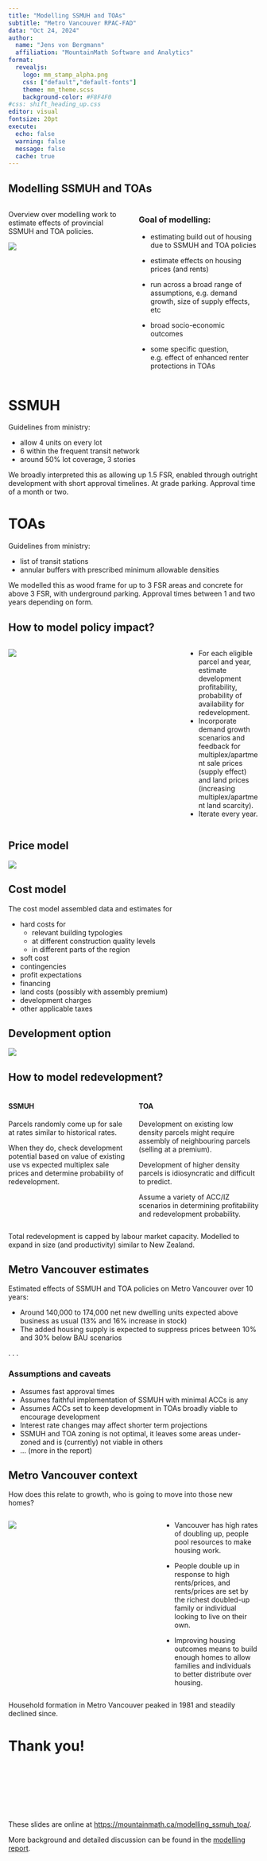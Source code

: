 ```yaml
---
title: "Modelling SSMUH and TOAs"
subtitle: "Metro Vancouver RPAC-FAD"
data: "Oct 24, 2024"
author: 
  name: "Jens von Bergmann"
  affiliation: "MountainMath Software and Analytics"
format: 
  revealjs:
    logo: mm_stamp_alpha.png
    css: ["default","default-fonts"]
    theme: mm_theme.scss
    background-color: #F8F4F0
#css: shift_heading_up.css
editor: visual
fontsize: 20pt
execute:
  echo: false
  warning: false
  message: false
  cache: true
---
```


## Modelling SSMUH and TOAs


:::: columns
::: {.column width="50%"}
Overview over modelling work to estimate effects of provincial SSMUH and TOA policies.

![](images/ssmuh_toa_report.png)

:::
::: {.column width="50%"}
### Goal of modelling:

*   estimating build out of housing due to SSMUH and TOA policies
*   estimate effects on housing prices (and rents)
*   run across a broad range of assumptions, e.g. demand growth, size of supply effects, etc

*   broad socio-economic outcomes
*   some specific question, e.g. effect of enhanced renter protections in TOAs


:::
::::


# SSMUH

Guidelines from ministry:

* allow 4 units on every lot
* 6 within the frequent transit network
* around 50% lot coverage, 3 stories

We broadly interpreted this as allowing up 1.5 FSR, enabled through outright development with short approval timelines. At grade parking. Approval time of a month or two.

# TOAs

Guidelines from ministry:

* list of transit stations
* annular buffers with prescribed minimum allowable densities

We modelled this as wood frame for up to 3 FSR areas and concrete for above 3 FSR, with underground parking. Approval times between 1 and two years depending on form.


## How to model policy impact?

:::: columns
::: {.column width="70%"}

![](images/model_overview.png)
:::

::: {.column .incremental width="30%"}
*   For each eligible parcel and year, estimate development profitability, probability of availability for redevelopment. 
*   Incorporate demand growth scenarios and feedback for multiplex/apartment sale prices (supply effect) and land prices (increasing multiplex/apartment land scarcity).
*   Iterate every year. 
:::
::::

## Price model

![](images/yvr_price_model.png)

## Cost model

The cost model assembled data and estimates for 

*   hard costs for 
    -   relevant building typologies 
    -   at different construction quality levels 
    -   in different parts of the region
*   soft cost
*   contingencies
*   profit expectations
*   financing
*   land costs (possibly with assembly premium)
*   development charges
*   other applicable taxes

## Development option

![](images/yvr_development_option.png)

## How to model redevelopment?

:::: columns
::: {.column width="50%"}
#### SSMUH{.center}

Parcels randomly come up for sale at rates similar to historical rates.

When they do, check development potential based on value of existing use vs expected multiplex sale prices and determine probability of redevelopment.

:::

::: {.column width="50%"}
#### TOA{.center}

Development on existing low density parcels might require assembly of neighbouring parcels (selling at a premium). 

Development of higher density parcels is idiosyncratic and difficult to predict.

Assume a variety of ACC/IZ scenarios in determining profitability and redevelopment probability.

:::
::::

Total redevelopment is capped by labour market capacity. Modelled to expand in size (and productivity) similar to New Zealand.


## Metro Vancouver estimates

Estimated effects of SSMUH and TOA policies on Metro Vancouver over 10 years:

*   Around 140,000 to 174,000 net new dwelling units expected above business as usual (13% and 16% increase in stock)
*   The added housing supply is expected to suppress prices between 10% and 30% below BAU scenarios

. . .

### Assumptions and caveats

*   Assumes fast approval times
*   Assumes faithful implementation of SSMUH with minimal ACCs is any
*   Assumes ACCs set to keep development in TOAs broadly viable to encourage development
*   Interest rate changes may affect shorter term projections
*   SSMUH and TOA zoning is not optimal, it leaves some areas under-zoned and is (currently) not viable in others
*   ... (more in the report)

## Metro Vancouver context

How does this relate to growth, who is going to move into those new homes?

:::: columns
::: {.column width="60%"}


![](images/mhu-share-rent.svg)


:::
::: {.column width="40%"}

::: {.incremental}

*   Vancouver has high rates of doubling up, people pool resources to make housing work.

*   People double up in response to high rents/prices, and rents/prices are set by the richest doubled-up family or individual looking to live on their own.

*   Improving housing outcomes means to build enough homes to allow families and individuals to better distribute over housing.

:::

:::
::::

Household formation in Metro Vancouver peaked in 1981 and steadily declined since.


# Thank you!

::: {style="padding-top:100px;"}
:::

These slides are online at <https://mountainmath.ca/modelling_ssmuh_toa/>. 

More background and detailed discussion can be found in the [modelling report](https://news.gov.bc.ca/files/bc_SSMUH_TOA_scenarios_Final.pdf).

